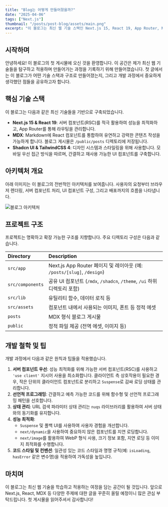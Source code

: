```yaml
---
title: "Blog는 어떻게 만들어졌을까?"
date: "2025-04-06"
tags: ["Next.js"]
thumbnail: "/posts/post-blog/assets/main.png"
excerpt: "이 블로그는 최신 웹 기술 스택인 Next.js 15, React 19, App Router, MDX, Shadcn UI, TailwindCSS 4를 사용하여 구축되었습니다. 프로젝트 구조, 핵심 기술 및 개발 과정에서 얻은 유용한 팁들을 소개합니다."
---
```


## 시작하며

안녕하세요! 이 블로그의 첫 게시물에 오신 것을 환영합니다. 이 공간은 제가 최신 웹 기술들을 탐구하고 적용하며 만들어가는 과정을 기록하기 위해 만들어졌습니다. 첫 글에서는 이 블로그가 어떤 기술 스택과 구조로 만들어졌는지, 그리고 개발 과정에서 중요하게 생각했던 점들을 공유하고자 합니다.

## 핵심 기술 스택

이 블로그는 다음과 같은 최신 기술들을 기반으로 구축되었습니다.

- **Next.js 15 & React 19**: 서버 컴포넌트(RSC)를 적극 활용하여 성능을 최적화하고, App Router를 통해 라우팅을 관리합니다.
- **MDX**: Markdown에 React 컴포넌트를 통합하여 유연하고 강력한 콘텐츠 작성을 가능하게 합니다. 블로그 게시물은 `/public/posts` 디렉토리에 저장됩니다.
- **Shadcn UI & TailwindCSS 4**: 디자인 시스템과 스타일링을 위해 사용합니다. 모바일 우선 접근 방식을 따르며, 간결하고 재사용 가능한 UI 컴포넌트를 구축합니다.

## 아키텍처 개요

아래 이미지는 이 블로그의 전반적인 아키텍처를 보여줍니다. 사용자의 요청부터 브라우저 렌더링, 서버 컴포넌트 처리, UI 컴포넌트 구성, 그리고 배포까지의 흐름을 나타냅니다.

![블로그 아키텍처](assets/architecture.png)

## 프로젝트 구조

프로젝트는 명확하고 확장 가능한 구조를 지향합니다. 주요 디렉토리 구성은 다음과 같습니다.

| Directory        | Description                                                              |
| :--------------- | :----------------------------------------------------------------------- |
| `src/app`        | Next.js App Router 페이지 및 레이아웃 (예: `/posts/[slug]`, `/design`)   |
| `src/components` | 공유 UI 컴포넌트 (`/mdx`, `/shadcn`, `/theme`, `/ui` 하위 디렉토리 포함) |
| `src/lib`        | 유틸리티 함수, 데이터 로직 등                                            |
| `src/assets`     | 컴포넌트 내에서 사용되는 이미지, 폰트 등 정적 에셋                       |
| `posts`          | MDX 형식 블로그 게시물                                                   |
| `public`         | 정적 파일 제공 (전역 에셋, 이미지 등)                                    |

## 개발 철학 및 팁

개발 과정에서 다음과 같은 원칙과 팁들을 적용했습니다.

1.  **서버 컴포넌트 우선**: 성능 최적화를 위해 가능한 서버 컴포넌트(RSC)를 사용하고 `'use client'` 지시어 사용을 최소화합니다. 클라이언트 측 상호작용이 필요한 경우, 작은 단위의 클라이언트 컴포넌트로 분리하고 `Suspense`로 감싸 로딩 상태를 관리합니다.
2.  **선언적 프로그래밍**: 간결하고 예측 가능한 코드를 위해 함수형 및 선언적 프로그래밍 패턴을 선호합니다.
3.  **상태 관리**: URL 검색 파라미터 상태 관리는 `nuqs` 라이브러리를 활용하여 서버 상태와의 동기화를 유지합니다.
4.  **성능 최적화**:
    - `Suspense` 및 폴백 UI를 사용하여 사용자 경험을 개선합니다.
    - `next/dynamic`을 사용하여 중요하지 않은 컴포넌트를 지연 로딩합니다.
    - `next/image`를 활용하여 WebP 형식 사용, 크기 정보 포함, 지연 로딩 등 이미지 최적화를 수행합니다.
5.  **코드 스타일 및 컨벤션**: 일관성 있는 코드 스타일과 명명 규칙(예: `isLoading`, `hasError` 같은 변수명)을 적용하여 가독성을 높입니다.

## 마치며

이 블로그는 최신 웹 기술을 학습하고 적용하는 여정을 담는 공간이 될 것입니다. 앞으로 Next.js, React, MDX 등 다양한 주제에 대한 글을 꾸준히 올릴 예정이니 많은 관심 부탁드립니다. 첫 게시물을 읽어주셔서 감사합니다!
